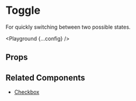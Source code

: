 
# Toggle

For quickly switching between two possible states.

<Playground {...config} />

## Props

<PropsTable propsConfig={config.props} />

## Related Components

- [Checkbox](/components/checkbox)

